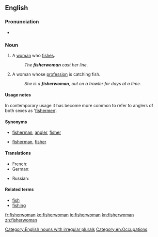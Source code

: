 ==English==

===Pronunciation===
* {{a|UK}} {{IPA|/ˈfɪʃəˌwʊmən/}}

===Noun===
{{en-noun|sg=[[fish]][[-er|er]][[woman]]|pl=fisherwomen}}

# A [[woman]] who [[fish#Verb|fishes]].
#: ''The '''fisherwoman''' cast her line.''
# A woman whose [[profession]] is catching fish.
#: ''She is a '''fisherwoman''', out on a trawler for days at a time.''

====Usage notes====
In contemporary usage it has become more common to refer to anglers of both sexes as '[[fisherman|fishermen]]'.

====Synonyms====
* {{sense|woman who fishes}} [[fisherman]], [[angler]], [[fisher]]
* {{sense|woman whose profession is catching fish}} [[fisherman]], [[fisher]]

====Translations====
{{trans-top|woman catching fish}}
* French: {{t|fr|pêcheuse|f}}
* German: {{t|de|Fischerin|f}}
{{trans-mid}}
* Russian: {{t|ru|рыбачка|f|tr=rybáčka|sc=Cyrl}}
{{trans-bottom}}

====Related terms====
* [[fish]]
* [[fishing]]

[[Category:English nouns with irregular plurals]]
[[Category:en:Occupations]]

[[fr:fisherwoman]]
[[ko:fisherwoman]]
[[io:fisherwoman]]
[[kn:fisherwoman]]
[[zh:fisherwoman]]